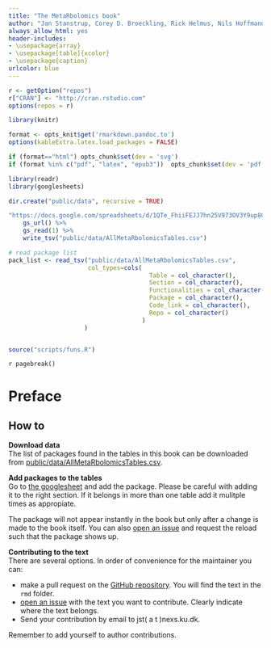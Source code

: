 ```yaml
---
title: "The MetaRbolomics book"
author: "Jan Stanstrup, Corey D. Broeckling, Rick Helmus, Nils Hoffmann, Ewy Mathé, Thomas Naake, Luca Nicolotti, Kristian Peters, Johannes Rainer, Reza M. Salek, Tobias Schulze, Emma L. Schymanski, Michael A. Stravs, Etienne A Thévenot, Hendrik Treutler, Ralf J. M. Weber, Egon Willighagen, Michael Witting, Steffen Neumann"
always_allow_html: yes
header-includes:
- \usepackage{array}
- \usepackage[table]{xcolor}
- \usepackage{caption}
urlcolor: blue
---
```


```r
r <- getOption("repos")
r["CRAN"] <- "http://cran.rstudio.com"
options(repos = r)

library(knitr)

format <- opts_knit$get('rmarkdown.pandoc.to')
options(kableExtra.latex.load_packages = FALSE)

if (format=="html") opts_chunk$set(dev = 'svg')
if (format %in% c("pdf", "latex", "epub3"))  opts_chunk$set(dev = 'pdf')
```

```r
library(readr)
library(googlesheets)

dir.create("public/data", recursive = TRUE)

"https://docs.google.com/spreadsheets/d/1QTe_FhiiFEJJ7hn25V973OV3Y9up8CsiLXgZXgTg_UU/edit?usp=sharing" %>% 
    gs_url() %>% 
    gs_read(1) %>% 
    write_tsv("public/data/AllMetaRbolomicsTables.csv")

# read package list
pack_list <- read_tsv("public/data/AllMetaRbolomicsTables.csv",
                      col_types=cols(
                                       Table = col_character(),
                                       Section = col_character(),
                                       Functionalities = col_character(),
                                       Package = col_character(),
                                       Code_link = col_character(),
                                       Repo = col_character()
                                     )
                     )


source("scripts/funs.R")
```


`r pagebreak()`

# Preface {-}

## How to {-}

**Download data**<br>
The list of packages found in the tables in this book can be downloaded from
[public/data/AllMetaRbolomicsTables.csv](public/data/AllMetaRbolomicsTables.csv).


**Add packages to the tables**<br>
Go to [the googlesheet](https://docs.google.com/spreadsheets/d/1QTe_FhiiFEJJ7hn25V973OV3Y9up8CsiLXgZXgTg_UU/edit?usp=sharing)
and add the package. Please be careful with adding it to the right section.
If it belongs in more than one table add it mulitple times as appropiate.

The package will not appear instantly in the book but only after a change is made to
the book itself. You can also [open an issue](https://github.com/rformassspectrometry/metaRbolomics-book/issues)
and request the reload such that the package shows up.


**Contributing to the text**<br>
There are several options. In order of convenience for the maintainer you can:

* make a pull request on the [GitHub repository](https://github.com/rformassspectrometry/metaRbolomics-book). You will find the text in the `rmd` folder.
* [open an issue](https://github.com/rformassspectrometry/metaRbolomics-book/issues) with the text you want to contribute. Clearly indicate where the text belongs.
* Send your contribution by email to jst( a t )nexs.ku.dk.

Remember to add yourself to author contributions.
